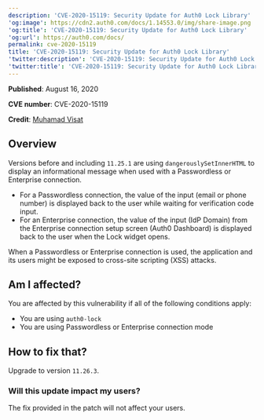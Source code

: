 ```yaml
---
description: 'CVE-2020-15119: Security Update for Auth0 Lock Library'
'og:image': https://cdn2.auth0.com/docs/1.14553.0/img/share-image.png
'og:title': 'CVE-2020-15119: Security Update for Auth0 Lock Library'
'og:url': https://auth0.com/docs/
permalink: cve-2020-15119
title: 'CVE-2020-15119: Security Update for Auth0 Lock Library'
'twitter:description': 'CVE-2020-15119: Security Update for Auth0 Lock Library'
'twitter:title': 'CVE-2020-15119: Security Update for Auth0 Lock Library'
---
```

**Published**: August 16, 2020

**CVE number**: CVE-2020-15119

**Credit**: [Muhamad Visat](https://github.com/mvisat)

## Overview

Versions before and including `11.25.1` are using `dangerouslySetInnerHTML` to display an informational message when used with a <Tooltip tip="Passwordless: Form of authentication that does not rely on a password as the first factor." cta="View Glossary" href="/glossary?term=Passwordless">Passwordless</Tooltip> or Enterprise connection.

* For a Passwordless connection, the value of the input (email or phone number) is displayed back to the user while waiting for verification code input.
* For an Enterprise connection, the value of the input (<Tooltip tip="Identity Provider (IdP): Service that stores and manages digital identities." cta="View Glossary" href="/glossary?term=IdP">IdP</Tooltip> Domain) from the Enterprise connection setup screen (<Tooltip tip="Auth0 Dashboard: Auth0's main product to configure your services." cta="View Glossary" href="/glossary?term=Auth0+Dashboard">Auth0 Dashboard</Tooltip>) is displayed back to the user when the Lock widget opens.

When a Passwordless or Enterprise connection is used, the application and its users might be exposed to cross-site scripting (XSS) attacks.

## Am I affected?

You are affected by this vulnerability if all of the following conditions apply:

* You are using `auth0-lock`
* You are using Passwordless or Enterprise connection mode

## How to fix that?

Upgrade to version `11.26.3`.

### Will this update impact my users?

The fix provided in the patch will not affect your users.